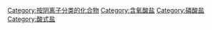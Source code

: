 [[Category:按阴离子分类的化合物|Category:按阴离子分类的化合物]]
[[Category:含氧酸盐|Category:含氧酸盐]]
[[Category:磷酸盐|Category:磷酸盐]]
[[Category:酸式盐|Category:酸式盐]]